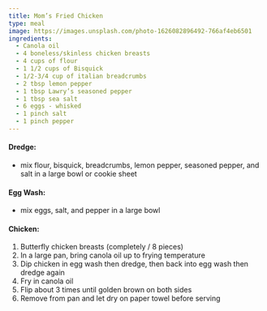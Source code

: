 ```yaml
---
title: Mom’s Fried Chicken
type: meal
image: https://images.unsplash.com/photo-1626082896492-766af4eb6501
ingredients:
  - Canola oil
  - 4 boneless/skinless chicken breasts
  - 4 cups of flour
  - 1 1/2 cups of Bisquick
  - 1/2-3/4 cup of italian breadcrumbs
  - 2 tbsp lemon pepper
  - 1 tbsp Lawry’s seasoned pepper
  - 1 tbsp sea salt
  - 6 eggs - whisked
  - 1 pinch salt
  - 1 pinch pepper
---
```


#### Dredge:

- mix flour, bisquick, breadcrumbs, lemon pepper, seasoned pepper, and salt in a large bowl or cookie sheet

#### Egg Wash:

- mix eggs, salt, and pepper in a large bowl

#### Chicken:

1. Butterfly chicken breasts (completely / 8 pieces)
1. In a large pan, bring canola oil up to frying temperature
1. Dip chicken in egg wash then dredge, then back into egg wash then dredge again
1. Fry in canola oil
1. Flip about 3 times until golden brown on both sides
1. Remove from pan and let dry on paper towel before serving

